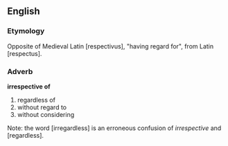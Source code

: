 ==English==
===Etymology===
Opposite of Medieval Latin [respectivus], "having regard for", from Latin [respectus].

===Adverb===
'''irrespective of'''

# regardless of
# without regard to
# without considering

Note: the word [irregardless] is an erroneous confusion of ''irrespective'' and [regardless].